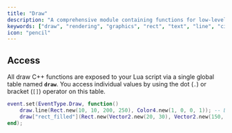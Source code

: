 ```yaml
---
title: "Draw"
description: "A comprehensive module containing functions for low-level graphical rendering, allowing scripts to draw shapes, text, images, and gradients directly to the screen within the draw event."
keywords: ["draw", "rendering", "graphics", "rect", "text", "line", "circle", "gradient", "image", "visuals", "module", "api", "paint"]
icon: "pencil"
---
```


## Access

All draw C++ functions are exposed to your Lua script via a single global table named **`draw`**. You access individual values by using the dot (`.`) or bracket (`[]`) operator on this table.

```lua Draw Usage Example
event.set(EventType.Draw, function()
	draw.line(Rect.new(10, 10, 200, 250), Color4.new(1, 0, 0, 1)); -- Dot Operator
	draw["rect_filled"](Rect.new(Vector2.new(20, 30), Vector2.new(150, 215)), Color4.new(0, 0, 1, 1), 2.5); -- Bracket Operator
end);
```